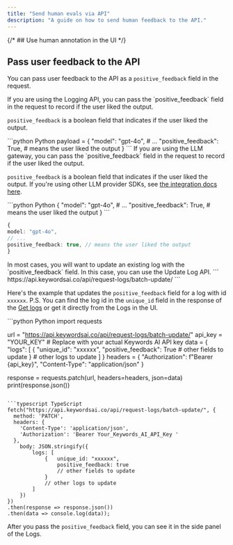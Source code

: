 ```yaml
---
title: "Send human evals via API"
description: "A guide on how to send human feedback to the API."
---
```




{/* ## Use human annotation in the UI */}
## Pass user feedback to the API

You can pass user feedback to the API as a `positive_feedback` field in the request.

<Tabs>
<Tab title="Logging API">
If you are using the Logging API, you can pass the `positive_feedback` field in the request to record if the user liked the output.

`positive_feedback` is a boolean field that indicates if the user liked the output.

<CodeGroup>
```python Python
payload = {
    "model": "gpt-4o",
    # ...
    "positive_feedback": True, # means the user liked the output
}
```
</CodeGroup>
</Tab>
<Tab title="LLM gateway">
If you are using the LLM gateway, you can pass the `positive_feedback` field in the request to record if the user liked the output.

`positive_feedback` is a boolean field that indicates if the user liked the output. If you're using other LLM provider SDKs, see [the integration docs here](/integration/own-api-keys).

<CodeGroup>
```python Python
{ 
"model": "gpt-4o",
# ...
"positive_feedback": True, # means the user liked the output
}
```

```typescript TypeScript
{
model: "gpt-4o",
// ...
positive_feedback: true, // means the user liked the output
}
```
</CodeGroup>
</Tab>

<Tab title="Update an existing log">
In most cases, you will want to update an existing log with the `positive_feedback` field. In this case, you can use the Update Log API.
```
https://api.keywordsai.co/api/request-logs/batch-update/
```

Here's the example that updates the `positive_feedback` field for a log with id `xxxxxx`. P.S. You can find the log id in the `unique_id` field in the response of the [Get logs](/api-endpoints/async-endpoints/logs-list-endpoint) or get it directly from the Logs in the UI.

<CodeGroup>
```python Python
import requests

url = "https://api.keywordsai.co/api/request-logs/batch-update/"
api_key = "YOUR_KEY" # Replace with your actual Keywords AI API key
data = {
    "logs": [
        {   "unique_id": "xxxxxx",
            "positive_feedback": True
            # other fields to update
        }
        # other logs to update
    ]
}
headers = {
    "Authorization": f"Bearer {api_key}",
    "Content-Type": "application/json"
}

response = requests.patch(url, headers=headers, json=data)
print(response.json())
```

```typescript TypeScript
fetch("https://api.keywordsai.co/api/request-logs/batch-update/", {
  method: 'PATCH',
  headers: {
    'Content-Type': 'application/json',
    'Authorization': 'Bearer Your_Keywords_AI_API_Key '
  },
    body: JSON.stringify({
        logs: [
            {   unique_id: "xxxxxx",
                positive_feedback: true
                // other fields to update
            }
            // other logs to update
        ]
    })
})
.then(response => response.json())
.then(data => console.log(data));
```
</CodeGroup>
</Tab>
</Tabs>

After you pass the `positive_feedback` field, you can see it in the side panel of the Logs.